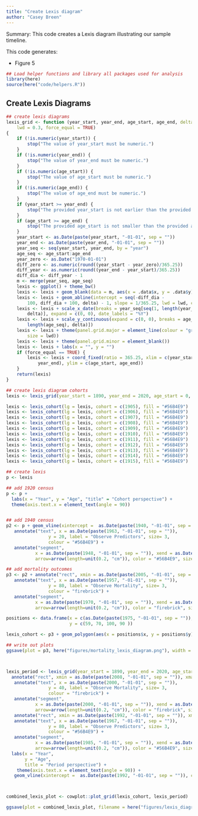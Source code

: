 ```yaml
---
title: "Create Lexis diagram"
author: "Casey Breen"
---
```


Summary: This code creates a Lexis diagram illustrating our sample timeline. 

This code generates: 

- Figure 5

```r
## Load helper functions and library all packages used for analysis
library(here)
source(here("code/helpers.R"))
```

## Create Lexis Diagrams

```r
## create lexis diagrams 
lexis_grid <- function (year_start, year_end, age_start, age_end, delta = 1, 
    lwd = 0.3, force_equal = TRUE) 
{
    if (!is.numeric(year_start)) {
        stop("The value of year_start must be numeric.")
    }
    if (!is.numeric(year_end)) {
        stop("The value of year_end must be numeric.")
    }
    if (!is.numeric(age_start)) {
        stop("The value of age_start must be numeric.")
    }
    if (!is.numeric(age_end)) {
        stop("The value of age_end must be numeric.")
    }
    if (year_start >= year_end) {
        stop("The provided year_start is not earlier than the provided year_end.")
    }
    if (age_start >= age_end) {
        stop("The provided age_start is not smaller than the provided age_end.")
    }
    year_start <- as.Date(paste(year_start, "-01-01", sep = ""))
    year_end <- as.Date(paste(year_end, "-01-01", sep = ""))
    year_seq <- seq(year_start, year_end, by = "year")
    age_seq <- age_start:age_end
    year_zero <- as.Date("1970-01-01")
    diff_zero <- as.numeric(round((year_start - year_zero)/365.25))
    diff_year <- as.numeric(round((year_end - year_start)/365.25))
    diff_dia <- diff_year - 1
    m <- merge(year_seq, age_seq)
    lexis <- ggplot() + theme_bw()
    lexis <- lexis + geom_blank(data = m, aes(x = .data$x, y = .data$y))
    lexis <- lexis + geom_abline(intercept = seq(-diff_dia - 
        100, diff_dia + 100, delta) - 1, slope = 1/365.25, lwd = lwd, color = "grey95")
    lexis <- lexis + scale_x_date(breaks = year_seq[seq(1, length(year_seq), 
        delta)], expand = c(0, 0), date_labels = "%Y")
    lexis <- lexis + scale_y_continuous(expand = c(0, 0), breaks = age_seq[seq(1, 
        length(age_seq), delta)])
    lexis <- lexis + theme(panel.grid.major = element_line(colour = "grey95", 
        size = lwd))
    lexis <- lexis + theme(panel.grid.minor = element_blank())
    lexis <- lexis + labs(x = "", y = "")
    if (force_equal == TRUE) {
        lexis <- lexis + coord_fixed(ratio = 365.25, xlim = c(year_start, 
            year_end), ylim = c(age_start, age_end))
    }
    return(lexis)
}

## create lexis diagram cohorts 
lexis <- lexis_grid(year_start = 1890, year_end = 2020, age_start = 0, age_end = 110, delta = 10)

lexis <- lexis_cohort(lg = lexis, cohort = c(1905), fill = "#56B4E9")
lexis <- lexis_cohort(lg = lexis, cohort = c(1906), fill = "#56B4E9")
lexis <- lexis_cohort(lg = lexis, cohort = c(1907), fill = "#56B4E9")
lexis <- lexis_cohort(lg = lexis, cohort = c(1908), fill = "#56B4E9")
lexis <- lexis_cohort(lg = lexis, cohort = c(1909), fill = "#56B4E9")
lexis <- lexis_cohort(lg = lexis, cohort = c(1910), fill = "#56B4E9")
lexis <- lexis_cohort(lg = lexis, cohort = c(1911), fill = "#56B4E9")
lexis <- lexis_cohort(lg = lexis, cohort = c(1912), fill = "#56B4E9")
lexis <- lexis_cohort(lg = lexis, cohort = c(1913), fill = "#56B4E9")
lexis <- lexis_cohort(lg = lexis, cohort = c(1914), fill = "#56B4E9")
lexis <- lexis_cohort(lg = lexis, cohort = c(1915), fill = "#56B4E9") 

## create lexis 
p <- lexis

## add 1920 census 
p <- p + 
  labs(x = "Year", y = "Age", "title" = "Cohort perspective") + 
  theme(axis.text.x = element_text(angle = 90))


## add 1940 census 
p2 <- p + geom_vline(xintercept =  as.Date(paste(1940, "-01-01", sep = "")), color = "#56B4E9", linetype = "dashed", size = .7) + 
   annotate("text", x = as.Date(paste(1963, "-01-01", sep = "")), 
                y = 20, label = "Observe Predictors", size= 3, 
                colour = "#56B4E9") +
   annotate("segment", 
           x = as.Date(paste(1948, "-01-01", sep = "")), xend = as.Date(paste(1941, "-01-01", sep = "")), y = 20, yend = 20,
           arrow=arrow(length=unit(0.2, "cm")), color = "#56B4E9", size = .7)

## add mortality outcomes 
p3 <- p2 + annotate("rect", xmin = as.Date(paste(2005, "-01-01", sep = "")), xmax = as.Date(paste(1975, "-01-01", sep = "")), ymin = 60, ymax = 110, alpha = .2, fill = "firebrick") + 
   annotate("text", x = as.Date(paste(1957, "-01-01", sep = "")), 
                y = 80, label = "Observe Mortality", size= 3, 
                colour = "firebrick") +
   annotate("segment", 
           x = as.Date(paste(1970, "-01-01", sep = "")), xend = as.Date(paste(1975, "-01-01", sep = "")), y = 80, yend = 80,
           arrow=arrow(length=unit(0.2, "cm")), color = "firebrick", size = .7)

positions <- data.frame(x = c(as.Date(paste(1975, "-01-01", sep = "")), as.Date(paste(1975, "-01-01", sep = "")), as.Date(paste(2005, "-01-01", sep = "")), as.Date(paste(2005, "-01-01", sep = ""))),
                        y = c(59, 70, 100, 90 ))

lexis_cohort <- p3 + geom_polygon(aes(x = positions$x, y = positions$y), fill = "NA", color = "black", linetype = "dotted", size= .7)

## write out plots 
ggsave(plot = p3, here("figures/mortality_lexis_diagram.png"), width = 7.5, height = 5.4) 



lexis_period <- lexis_grid(year_start = 1890, year_end = 2020, age_start = 0, age_end = 110, delta = 10) + 
  annotate("rect", xmin = as.Date(paste(2008, "-01-01", sep = "")), xmax = as.Date(paste(2014, "-01-01", sep = "")), ymin = 52, ymax = 104, alpha = .2, fill = "firebrick") + 
   annotate("text", x = as.Date(paste(2000, "-01-01", sep = "")), 
                y = 40, label = "Observe Mortality", size= 3, 
                colour = "firebrick") +
   annotate("segment", 
           x = as.Date(paste(2000, "-01-01", sep = "")), xend = as.Date(paste(2012, "-01-01", sep = "")), y = 43, yend = 53,
           arrow=arrow(length=unit(0.2, "cm")), color = "firebrick", size = .7) + 
   annotate("rect", xmin = as.Date(paste(1992, "-01-01", sep = "")), xmax = as.Date(paste(2008, "-01-01", sep = "")), ymin = 52, ymax = 104, alpha = .6, fill = "#56B4E9") + 
   annotate("text", x = as.Date(paste(1967, "-01-01", sep = "")), 
                y = 80, label = "Observe Predictors", size= 3,
                colour = "#56B4E9") +
   annotate("segment", 
           x = as.Date(paste(1985, "-01-01", sep = "")), xend = as.Date(paste(1990, "-01-01", sep = "")), y = 80, yend = 80,
           arrow=arrow(length=unit(0.2, "cm")), color = "#56B4E9", size = .7) + 
  labs(x = "Year",
       y = "Age",
       title = "Period perspective") + 
    theme(axis.text.x = element_text(angle = 90)) + 
   geom_vline(xintercept =  as.Date(paste(1992, "-01-01", sep = "")), color = "#56B4E9", linetype = "dashed", size = .7)



combined_lexis_plot <- cowplot::plot_grid(lexis_cohort, lexis_period)

ggsave(plot = combined_lexis_plot, filename = here("figures/lexis_diagram.png"), width = 10, height = 5)
  
```

